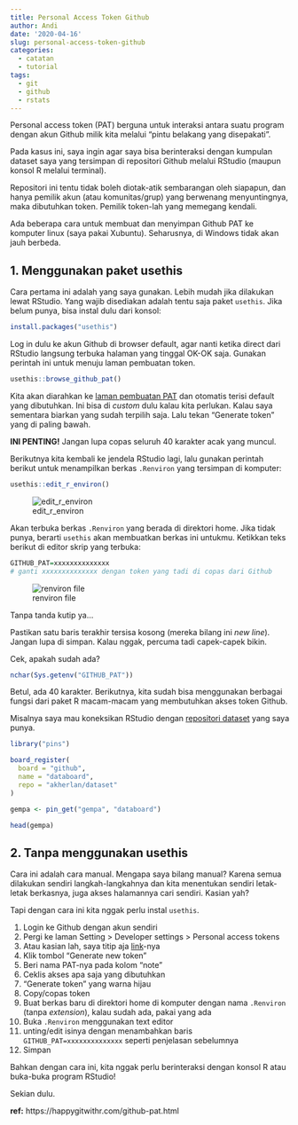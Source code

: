 ```yaml
---
title: Personal Access Token Github
author: Andi
date: '2020-04-16'
slug: personal-access-token-github
categories:
  - catatan
  - tutorial
tags:
  - git
  - github
  - rstats
---
```


Personal access token (PAT) berguna untuk interaksi antara suatu program dengan akun Github milik kita melalui "pintu belakang yang disepakati".

Pada kasus ini, saya ingin agar saya bisa berinteraksi dengan kumpulan dataset saya yang tersimpan di repositori Github melalui RStudio (maupun konsol R melalui terminal).

Repositori ini tentu tidak boleh diotak-atik sembarangan oleh siapapun, dan hanya pemilik akun (atau komunitas/grup) yang berwenang menyuntingnya, maka dibutuhkan token. Pemilik token-lah yang memegang kendali.

Ada beberapa cara untuk membuat dan menyimpan Github PAT ke komputer linux (saya pakai Xubuntu). Seharusnya, di Windows tidak akan jauh berbeda.

## 1. Menggunakan paket usethis

Cara pertama ini adalah yang saya gunakan. Lebih mudah jika dilakukan lewat RStudio. Yang wajib disediakan adalah tentu saja paket `usethis`. Jika belum punya, bisa instal dulu dari konsol:

```r
install.packages("usethis")
```

Log in dulu ke akun Github di browser default, agar nanti ketika direct dari RStudio langsung terbuka halaman yang tinggal OK-OK saja. Gunakan perintah ini untuk menuju laman pembuatan token.

```r
usethis::browse_github_pat()
```

Kita akan diarahkan ke [laman pembuatan PAT](https://github.com/settings/tokens/new) dan otomatis terisi default yang dibutuhkan. Ini bisa di _custom_ dulu kalau kita perlukan. Kalau saya sementara biarkan yang sudah terpilih saja. Lalu tekan "Generate token" yang di paling bawah.

**INI PENTING!** Jangan lupa copas seluruh 40 karakter acak yang muncul.

Berikutnya kita kembali ke jendela RStudio lagi, lalu gunakan perintah berikut untuk menampilkan berkas `.Renviron` yang tersimpan di komputer:

```r
usethis::edit_r_environ()
```

![edit_r_environ](../post/2020-04-16-personal-access-token-github-untuk-r_files/gh_pat_1.gif)

Akan terbuka berkas `.Renviron` yang berada di direktori home. Jika tidak punya, berarti `usethis` akan membuatkan berkas ini untukmu. Ketikkan teks berikut di editor skrip yang terbuka:

```r
GITHUB_PAT=xxxxxxxxxxxxxx
# ganti xxxxxxxxxxxxxx dengan token yang tadi di copas dari Github
```

![renviron file](../post/2020-04-16-personal-access-token-github-untuk-r_files/gh_pat_2.gif)

Tanpa tanda kutip ya...

Pastikan satu baris terakhir tersisa kosong (mereka bilang ini _new line_). Jangan lupa di simpan. Kalau nggak, percuma tadi capek-capek bikin.

Cek, apakah sudah ada?

```r
nchar(Sys.getenv("GITHUB_PAT"))
```

Betul, ada 40 karakter. Berikutnya, kita sudah bisa menggunakan berbagai fungsi dari paket R macam-macam yang membutuhkan akses token Github.

Misalnya saya mau koneksikan RStudio dengan [repositori dataset](https://github.com/akherlan/dataset/) yang saya punya.

```r
library("pins")

board_register(
  board = "github", 
  name = "databoard", 
  repo = "akherlan/dataset"
)

gempa <- pin_get("gempa", "databoard")

head(gempa)
```


## 2. Tanpa menggunakan usethis

Cara ini adalah cara manual. Mengapa saya bilang manual? Karena semua dilakukan sendiri langkah-langkahnya dan kita menentukan sendiri letak-letak berkasnya, juga akses halamannya cari sendiri. Kasian yah?

Tapi dengan cara ini kita nggak perlu instal `usethis`.

1. Login ke Github dengan akun sendiri
2. Pergi ke laman Setting > Developer settings > Personal access tokens
3. Atau kasian lah, saya titip aja [link](https://github.com/settings/tokens/)-nya
4. Klik tombol "Generate new token"
5. Beri nama PAT-nya pada kolom "note"
6. Ceklis akses apa saja yang dibutuhkan
7. "Generate token" yang warna hijau
8. Copy/copas token
9. Buat berkas baru di direktori home di komputer dengan nama `.Renviron` (tanpa _extension_), kalau sudah ada, pakai yang ada
10. Buka `.Renviron` menggunakan text editor
11. unting/edit isinya dengan menambahkan baris `GITHUB_PAT=xxxxxxxxxxxxxx` seperti penjelasan sebelumnya
12. Simpan

Bahkan dengan cara ini, kita nggak perlu berinteraksi dengan konsol R atau buka-buka program RStudio!

Sekian dulu.

**ref:** https://happygitwithr.com/github-pat.html